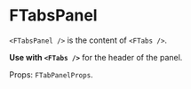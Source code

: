 
<Meta title="FUI-Complib/lib/FTabs/FTabsPanel" />

# FTabsPanel

`<FTabsPanel />` is the content of `<FTabs />`.

**Use with `<FTabs />`** for the header of the panel.

Props: `FTabPanelProps`.

<ArgsTable of={FTabsPanel} />
